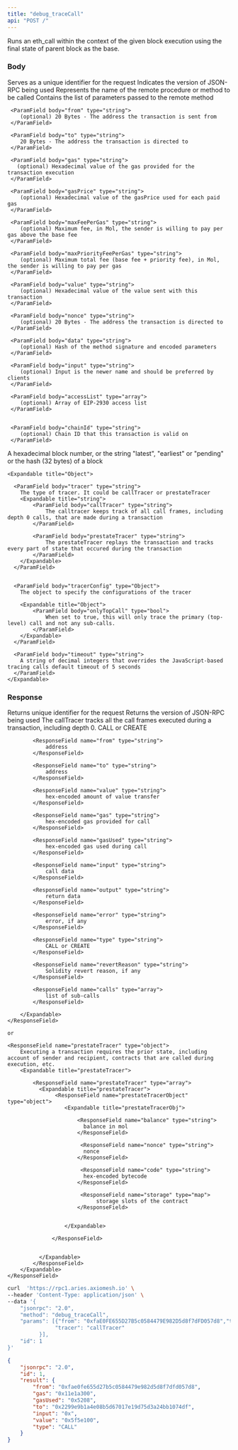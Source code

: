 ```yaml
---
title: "debug_traceCall"
api: "POST /"
---
```


Runs an eth_call within the context of the given block execution using the final state of parent block as the base.


### Body

<ParamField body="id" type="number" placeholder="1">
  Serves as a unique identifier for the request
  
</ParamField>

<ParamField body="jsonrpc" type="string" placeholder="2.0">
  Indicates the version of JSON-RPC being used
</ParamField>

<ParamField body="method" type="string" placeholder="debug_traceTransaction">
  Represents the name of the remote procedure or method to be called
</ParamField>

<ParamField body="params" type="array">
  Contains the list of parameters passed to the remote method

  <Expandable title="TRANSACTION CALL ARGS">
  
     <ParamField body="from" type="string">
        (optional) 20 Bytes - The address the transaction is sent from
     </ParamField>

     <ParamField body="to" type="string">
        20 Bytes - The address the transaction is directed to
     </ParamField>

     <ParamField body="gas" type="string">
       (optional) Hexadecimal value of the gas provided for the transaction execution
     </ParamField>

     <ParamField body="gasPrice" type="string">
        (optional) Hexadecimal value of the gasPrice used for each paid gas
     </ParamField>

     <ParamField body="maxFeePerGas" type="string">
        (optional) Maximum fee, in Mol, the sender is willing to pay per gas above the base fee
     </ParamField>

     <ParamField body="maxPriorityFeePerGas" type="string">
        (optional) Maximum total fee (base fee + priority fee), in Mol, the sender is willing to pay per gas
     </ParamField>

     <ParamField body="value" type="string">
        (optional) Hexadecimal value of the value sent with this transaction
     </ParamField>

     <ParamField body="nonce" type="string">
        (optional) 20 Bytes - The address the transaction is directed to
     </ParamField>

     <ParamField body="data" type="string">
        (optional) Hash of the method signature and encoded parameters
     </ParamField>

     <ParamField body="input" type="string">
        (optional) Input is the newer name and should be preferred by clients
     </ParamField>

     <ParamField body="accessList" type="array">
        (optional) Array of EIP-2930 access list
     </ParamField>


     <ParamField body="chainId" type="string">
        (optional) Chain ID that this transaction is valid on
     </ParamField>

  </Expandable>

  <Expandable title="Block">
        <ParamField body="block" type="string">
        A hexadecimal block number, or the string "latest", "earliest" or "pending" or the hash (32 bytes) of a block
     </ParamField>
   </Expandable>


    <Expandable title="Object">

      <ParamField body="tracer" type="string">
        The type of tracer. It could be callTracer or prestateTracer
        <Expandable title="string">
            <ParamField body="callTracer" type="string">
                The calltracer keeps track of all call frames, including depth 0 calls, that are made during a transaction
            </ParamField>

            <ParamField body="prestateTracer" type="string">
                The prestateTracer replays the transaction and tracks every part of state that occured during the transaction
            </ParamField>
        </Expandable>
      </ParamField>


      <ParamField body="tracerConfig" type="Object">
        The object to specify the configurations of the tracer

        <Expandable title="Object">
            <ParamField body="onlyTopCall" type="bool">
                When set to true, this will only trace the primary (top-level) call and not any sub-calls. 
            </ParamField>
        </Expandable>
      </ParamField>

      <ParamField body="timeout" type="string">
        A string of decimal integers that overrides the JavaScript-based tracing calls default timeout of 5 seconds
      </ParamField>
    </Expandable>

  

  


</ParamField>

### Response

<ResponseField name="id" type="number">
  Returns unique identifier for the request 
</ResponseField>

<ResponseField name="jsonrpc" type="string">
  Returns the version of JSON-RPC being used
</ResponseField>


<ResponseField name="result" type="object">
  <Expandable title="result">
    <ResponseField name="callTracer" type="object">
        The callTracer tracks all the call frames executed during a transaction, including depth 0.
        <Expandable title="callTracer">
            <ResponseField name="type" type="string">
                CALL or CREATE
            </ResponseField>

            <ResponseField name="from" type="string">
                address
            </ResponseField>

            <ResponseField name="to" type="string">
                address
            </ResponseField>

            <ResponseField name="value" type="string">
                hex-encoded amount of value transfer
            </ResponseField>

            <ResponseField name="gas" type="string">
                hex-encoded gas provided for call
            </ResponseField>

            <ResponseField name="gasUsed" type="string">
                hex-encoded gas used during call
            </ResponseField>

            <ResponseField name="input" type="string">
                call data
            </ResponseField>

            <ResponseField name="output" type="string">
                return data
            </ResponseField>

            <ResponseField name="error" type="string">
                error, if any
            </ResponseField>

            <ResponseField name="type" type="string">
                CALL or CREATE
            </ResponseField>

            <ResponseField name="revertReason" type="string">
                Solidity revert reason, if any
            </ResponseField>

            <ResponseField name="calls" type="array">
                list of sub-calls
            </ResponseField>
            
        </Expandable>
    </ResponseField>

    or

    <ResponseField name="prestateTracer" type="object">
        Executing a transaction requires the prior state, including account of sender and recipient, contracts that are called during execution, etc. 
        <Expandable title="prestateTracer">

            <ResponseField name="prestateTracer" type="array">
              <Expandable title="prestateTracer">
                   <ResponseField name="prestateTracerObject" type="object">
                      <Expandable title="prestateTracerObj">

                          <ResponseField name="balance" type="string">
                            balance in mol
                          </ResponseField>

                           <ResponseField name="nonce" type="string">
                            nonce
                          </ResponseField>

                           <ResponseField name="code" type="string">
                            hex-encoded bytecode
                          </ResponseField>

                           <ResponseField name="storage" type="map">
                            	storage slots of the contract
                          </ResponseField>


                      </Expandable>
                        
                  </ResponseField>

                 
              </Expandable>
            </ResponseField>
        </Expandable>
    </ResponseField>

  </Expandable>

</ResponseField>





<RequestExample>

```bash Example Request
curl  'https://rpc1.aries.axiomesh.io' \
--header 'Content-Type: application/json' \
--data '{
    "jsonrpc": "2.0",
    "method": "debug_traceCall",
    "params": [{"from": "0xfaE0FE655D27B5c0584479E982D5d8f7dFD057d8","to": "0x2299E9B1a4e08b5d67017E19d75d3a24bb1074Df","value": "0x5f5e100"}, "latest",{
               "tracer": "callTracer"
          }],
    "id": 1
}'
```

</RequestExample>

<ResponseExample>

```json Response
{
    "jsonrpc": "2.0",
    "id": 1,
    "result": {
        "from": "0xfae0fe655d27b5c0584479e982d5d8f7dfd057d8",
        "gas": "0x11e1a300",
        "gasUsed": "0x5208",
        "to": "0x2299e9b1a4e08b5d67017e19d75d3a24bb1074df",
        "input": "0x",
        "value": "0x5f5e100",
        "type": "CALL"
    }
}
```

</ResponseExample>